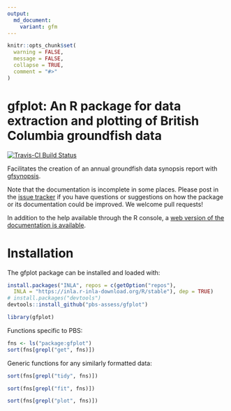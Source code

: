 ```yaml
---
output:
  md_document:
    variant: gfm
---
```


```r
knitr::opts_chunk$set(
  warning = FALSE,
  message = FALSE,
  collapse = TRUE,
  comment = "#>"
)
```

# gfplot: An R package for data extraction and plotting of British Columbia groundfish data

[![Travis-CI Build Status](https://travis-ci.org/pbs-assess/gfplot.svg?branch=master)](https://travis-ci.org/pbs-assess/gfplot)
<!-- [![Project Status: WIP - Initial development is in progress, but there has not yet been a stable, usable release suitable for the public.](http://www.repostatus.org/badges/latest/wip.svg)](http://www.repostatus.org/#wip) -->

Facilitates the creation of an annual groundfish data synopsis report with [gfsynopsis](https://github.com/pbs-assess/gfsynopsis).

Note that the documentation is incomplete in some places. Please post in the [issue tracker](https://github.com/pbs-assess/gfplot/issues) if you have questions or suggestions on how the package or its documentation could be improved. We welcome pull requests!

In addition to the help available through the R console, a [web version of the documentation is available](https://pbs-assess.github.io/gfplot/index.html).

# Installation

The gfplot package can be installed and loaded with:

```r
install.packages("INLA", repos = c(getOption("repos"), 
  INLA = "https://inla.r-inla-download.org/R/stable"), dep = TRUE)
# install.packages("devtools")
devtools::install_github("pbs-assess/gfplot")
```

```r
library(gfplot)
```

Functions specific to PBS:

```r
fns <- ls("package:gfplot")
sort(fns[grepl("get", fns)])
```

Generic functions for any similarly formatted data:

```r
sort(fns[grepl("tidy", fns)])
```

```r
sort(fns[grepl("fit", fns)])
```

```r
sort(fns[grepl("plot", fns)])
```

